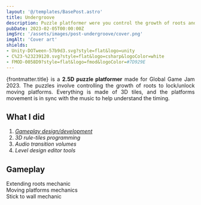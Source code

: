 ```yaml
---
layout: '@/templates/BasePost.astro'
title: Undergroove
description: Puzzle platformer were you control the growth of roots and root yourself to moving platforms to traverse the environment.
pubDate: 2023-02-05T00:00:00Z
imgSrc: '/assets/images/post-undergroove/cover.png'
imgAlt: 'Cover art'
shields:
- Unity-DOTween-57b9d3.svg?style=flat&logo=unity
- C%23-%23239120.svg?style=flat&logo=csharp&logoColor=white
- FMOD-0058D9?style=flat&logo=fmod&logoColor=#7D929E
---
```



<div style="text-align: justify">
  {frontmatter.title} is a <b>2.5D puzzle platformer</b> made for Global Game Jam 2023.
  The puzzles involve controlling the growth of roots to lock/unlock moving platforms.
  Everything is made of 3D tiles, and the platforms movement is in sync with the music to help understand the timing.
</div>

<StoreLinkBanner
  gitHubUrl='https://github.com/ironcutter24/GGJ-2023'
  playStoreUrl=''
  itchUrl='https://ironcutter24.itch.io/undergroove'
/>

<ProjectDetails
  role='Lead Developer, Gameplay Designer'
  company='N/A'
  platforms='PC - Linux'
  time='10 days'
/>

## What I did

1. [*Gameplay design/development*](#gameplay)
2. *3D rule-tiles programming*
3. *Audio transition volumes*
4. *Level design editor tools*

## Gameplay

Extending roots mechanic  
Moving platforms mechanics  
Stick to wall mechanic  
